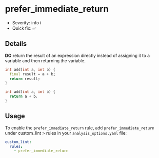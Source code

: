 # prefer_immediate_return

- Severity: info ℹ️
- Quick fix: ✅

## Details

**DO** return the result of an expression directly instead of assigning it to a variable and then returning the variable.

```dart title="Bad"
int add(int a, int b) {
  final result = a + b;
  return result;
}
```

```dart title="Good"
int add(int a, int b) {
  return a + b;
}
```

## Usage

To enable the `prefer_immediate_return` rule, add `prefer_immediate_return` under custom_lint > rules in your `analysis_options.yaml` file:

```yaml
custom_lint:
  rules:
    - prefer_immediate_return
```
